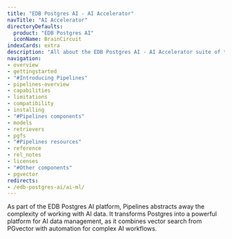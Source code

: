 ```yaml
---
title: "EDB Postgres AI - AI Accelerator"
navTitle: "AI Accelerator"
directoryDefaults:
  product: "EDB Postgres AI"
  iconName: BrainCircuit
indexCards: extra
description: "All about the EDB Postgres AI - AI Accelerator suite of tools including Pipelines and PGvector."
navigation:
- overview
- gettingstarted
- "#Introducing Pipelines"
- pipelines-overview
- capabilities
- limitations
- compatibility
- installing
- "#Pipelines components"
- models
- retrievers
- pgfs
- "#Pipelines resources"
- reference
- rel_notes
- licenses
- "#Other components"
- pgvector
redirects:
- /edb-postgres-ai/ai-ml/
---
```


As part of the EDB Postgres AI platform, Pipelines abstracts away the complexity of working with AI data. It transforms Postgres into a powerful platform for AI data management, as it combines vector search from PGvector with automation for complex AI workflows.
